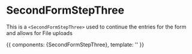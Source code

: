 <!-- SecondFormStepThree.stories.mdx -->



<Meta
  title="components/form-stepper/form-steps/SecondFormStepThree"
  component={SecondFormStepThree}
  decoratiors={[withKnobs]}
/>

# SecondFormStepThree

This is a `<SecondFormStepThree>` used to continue the entries for the form and allows for File uploads

<Props of={SecondFormStepThree}/>

<Canvas>
  <Story
    name="Primary"
    height="500px"
  >
    {{
      components: {SecondFormStepThree},
      template: '<SecondFormStepThree :handle-next-section="() => {}"/>'
    }}
  </Story>
</Canvas>
